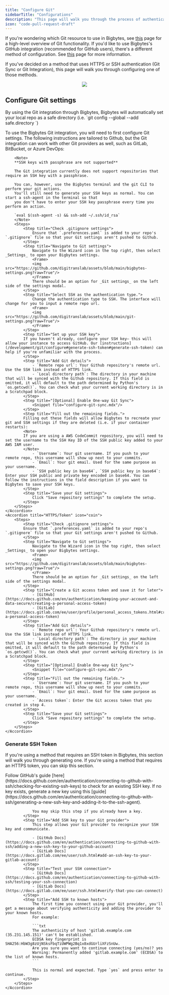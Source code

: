 ```yaml
---
title: "Configure Git"
sidebarTitle: "Configurations"
description: "This page will walk you through the process of authenticating with SSH or HTTPS and configuring Git for use with Bigbytes Git Sync."
icon: "code-pull-request-draft"
---
```


If you're wondering which Git resource to use in Bigbytes, see [this](docs/getting-started/setting-up-git) page for a high-level overview of Git functionality. If you'd like to use Bigbytes's GitHub integration (recommended for GitHub users), there's a different method of configuration. See [this](/production/data-sync/github) page for more information.

If you've decided on a method that uses HTTPS or SSH authentication (Git Sync or Git Integration), this page will walk you through configuring one of those methods.

<div align="center">
<img src="https://user-images.githubusercontent.com/78053898/198753409-c7c41a8d-c137-4273-bb3b-76ecc81f8ee2.png"/>
</div>

## Configure Git settings

<Note>
    By using the Git integration through Bigbytes, Bigbytes will automatically set your local repo as a safe directory (i.e. `git config --global --add safe.directory <local repo path>`)
</Note>

To use the Bigbytes Git integration, you will need to first configure Git settings. The following instructions are tailored to Github, but the Git integration can work with other Git providers as well, such as GitLab, BitBucket, or Azure DevOps:

<AccordionGroup>
    <Accordion title="SSH" icon="terminal">

        <Note>
        **SSH keys with passphrase are not supported**

        The Git integration currently does not support repositories that require an SSH key with a passphrase.

        You can, however, use the Bigbytes terminal and the git CLI to perform your git actions.
        You'll still need to generate your SSH keys as normal. You can start a ssh-agent in the terminal so that
        you don't have to enter your SSH key passphrase every time you perform an action.

        `eval $(ssh-agent -s) && ssh-add ~/.ssh/id_rsa`
        </Note>
        <Steps>
            <Step title="Check .gitignore settings">
                Ensure that `.preferences.yaml` is added to your repo's `.gitignore` file so that your Git settings aren't pushed to Github.
            </Step>
            <Step title="Navigate to Git settings">
                Navigate to the Wizard icon in the top right, then select _Settings_ to open your Bigbytes settings.
                <Frame>
                <img src="https://github.com/digitranslab/assets/blob/main/bigbytes-settings.png?raw=True"/>
                </Frame>
                There should be an option for _Git settings_ on the left side of the settings modal.
            </Step>
            <Step title="Select SSH as the authentication type.">
                Change the authentication type to SSH. The interface will change for you to input a remote repo url.
                <Frame>
                <img src="https://github.com/digitranslab/assets/blob/main/git-settings.png?raw=True"/>
                </Frame>
            </Step>
            <Step title="Set up your SSH key">
            If you haven't already, configure your SSH key— this will allow your instance to access GitHub. Our [instructions](/development/git/configure#generate-ssh-token#generate-ssh-token) can help if you're unfamiliar with the process.
            </Step>
            <Step title="Add Git details">
                - `Remote repo url`: Your Github repository's remote url. Use the SSH link instead of HTTPS link.
                - `Local directory path`: The directory in your machine that will be synced with the Github repository. If this field is omitted, it will default to the path determined by Python's `os.getcwd()`. You can check what your current working directory is in a Scratchpad block.
            </Step>
            <Step title="[Optional] Enable One-way Git Sync">
                <Snippet file="configure-git-sync.mdx"/>
            </Step>
            <Step title="Fill out the remaining fields.">
            Filling out these fields will allow Bigbytes to recreate your git and SSH settings if they are deleted (i.e. if your container restarts):
            <Note>
            If you are using a AWS CodeCommit repository, you will need to set the username to the SSH Key ID of the SSH public key added to your AWS IAM user.
            </Note>
                - `Username`: Your git username. If you push to your remote repo, this username will show up next to your commits.
                - `Email`: Your git email. Used for the same purpose as your username.
                - `SSH public key in base64`, `SSH public key in base64`: Enter your SSH public and private key encoded in base64. You can follow the instructions in the field description if you want to Bigbytes to save your SSH keys.
            </Step>
            <Step title="Save your Git settings">
                Click "Save repository settings" to complete the setup.
            </Step>
        </Steps>
    </Accordion>
    <Accordion title="HTTPS/Token" icon="coin">
        <Steps>
            <Step title="Check .gitignore settings">
            Ensure that `.preferences.yaml` is added to your repo's `.gitignore` file so that your Git settings aren't pushed to Github.
            </Step>
            <Step title="Navigate to Git settings">
                Navigate to the Wizard icon in the top right, then select _Settings_ to open your Bigbytes settings.
                <Frame>
                <img src="https://github.com/digitranslab/assets/blob/main/bigbytes-settings.png?raw=True"/>
                </Frame>
                There should be an option for _Git settings_ on the left side of the settings modal.
            </Step>
            <Step title="Create a Git access token and save it for later">
                - [GitHub](https://docs.github.com/en/authentication/keeping-your-account-and-data-secure/creating-a-personal-access-token)
                - [GitLab](https://docs.gitlab.com/ee/user/profile/personal_access_tokens.html#create-a-personal-access-token)
            </Step>
            <Step title="Add Git details">
                - `Remote repo url`: Your Github repository's remote url. Use the SSH link instead of HTTPS link.
                - `Local directory path`: The directory in your machine that will be synced with the Github repository. If this field is omitted, it will default to the path determined by Python's `os.getcwd()`. You can check what your current working directory is in a Scratchpad block.
            </Step>
            <Step title="[Optional] Enable One-way Git Sync">
                <Snippet file="configure-git-sync.mdx"/>
            </Step>
            <Step title="Fill out the remaining fields.">
                - `Username`: Your git username. If you push to your remote repo, this username will show up next to your commits.
                - `Email`: Your git email. Used for the same purpose as your username.
                - `Access token`: Enter the Git access token that you created in step 4.
            </Step>
            <Step title="Save your Git settings">
                Click "Save repository settings" to complete the setup.
            </Step>
        </Steps>
    </Accordion>
</AccordionGroup>

### Generate SSH Token

If you're using a method that requires an SSH token in Bigbytes, this section will walk you through generating one. If you're using a method that requires an HTTPS token, you can skip this section.

<AccordionGroup>
    <Accordion title="SSH" icon="terminal">
        <Steps>
            <Step title="Check for existing SSH key">
                Follow GitHub's guide [here](https://docs.github.com/en/authentication/connecting-to-github-with-ssh/checking-for-existing-ssh-keys) to check for an existing SSH key.
            </Step>
            <Step title="Generate a new SSH key">
                If no key exists, generate a new key using this [guide](https://docs.github.com/en/authentication/connecting-to-github-with-ssh/generating-a-new-ssh-key-and-adding-it-to-the-ssh-agent).

                You may skip this step if you already have a key.
            </Step>
            <Step title="Add SSH key to your Git provider">
                This step allows your Git provider to recognize your SSH key and communicate.

                - [GitHub Docs](https://docs.github.com/en/authentication/connecting-to-github-with-ssh/adding-a-new-ssh-key-to-your-github-account)
                - [GitLab Docs](https://docs.gitlab.com/ee/user/ssh.html#add-an-ssh-key-to-your-gitlab-account)
            </Step>
            <Step title="Test your SSH connection">
                - [GitHub Docs](https://docs.github.com/en/authentication/connecting-to-github-with-ssh/testing-your-ssh-connection)
                - [GitLab Docs](https://docs.gitlab.com/ee/user/ssh.html#verify-that-you-can-connect)
            </Step>
            <Step title="Add SSH to known hosts">
                The first time you connect using your Git provider, you'll get a message about verifying authenticity and adding the provider to your known hosts.
                For example:

                ```txt
                The authenticity of host 'gitlab.example.com (35.231.145.151)' can't be established.
                ECDSA key fingerprint is SHA256:HbW3g8zUjNSksFbqTiUWPWg2Bq1x8xdGUrliXFzSnUw.
                Are you sure you want to continue connecting (yes/no)? yes
                Warning: Permanently added 'gitlab.example.com' (ECDSA) to the list of known hosts.
                ```

                This is normal and expected. Type `yes` and press enter to continue.
            </Step>
        </Steps>
    </Accordion>
</AccordionGroup>
